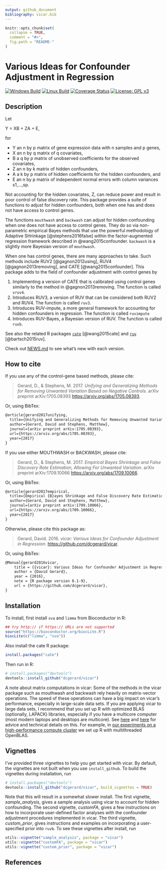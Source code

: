 ```yaml
---
output: github_document
bibliography: vicar.bib
---
```


<!-- README.md is generated from README.Rmd. Please edit that file -->

```r
knitr::opts_chunk$set(
  collapse = TRUE,
  comment = "#>",
  fig.path = "README-"
)
```

# Various Ideas for Confounder Adjustment in Regression
[![Windows Build](https://ci.appveyor.com/api/projects/status/github/dcgerard/vicar?branch=master&svg=true)](https://ci.appveyor.com/project/dcgerard/vicar)
[![Linux Build](https://travis-ci.org/dcgerard/vicar.svg?branch=master)](https://travis-ci.org/dcgerard/vicar)
[![Coverage Status](https://coveralls.io/repos/github/dcgerard/vicar/badge.svg?branch=master)](https://coveralls.io/github/dcgerard/vicar?branch=master)
[![License: GPL v3](https://img.shields.io/badge/License-GPL%20v3-blue.svg)](https://www.gnu.org/licenses/gpl-3.0)
<!-- [![Coverage](http://img.shields.io/codecov/c/github/dcgerard/vicar/master.svg)](http://codecov.io/github/dcgerard/vicar?branch=master) -->


## Description
Let

Y = XB + ZA + E,

for

* Y an n by p matrix of gene expression data with n samples and p genes,
* X an n by q matrix of q covariates,
* B a q by p matrix of unobserved coefficients for the observed covariates,
* Z an n by k matrix of hidden confounders,
* A a k by p matrix of hidden coefficients for the hidden confounders, and
* E an n by p matrix of independent normal errors with column variances s1,...,sp.

Not accounting for the hidden covariates, Z, can reduce power and
result in poor control of false discovery rate. This package provides
a suite of functions to adjust for hidden confounders, both when one
has and does not have access to control genes.

The functions `mouthwash` and `backwash` can adjust for hidden confounding when one
does not have access to control genes. They do so via non-parametric
empirical Bayes methods that use the powerful methodology of Adaptive
SHrinkage [@stephens2016false] within the factor-augmented regression
framework described in @wang2015confounder. `backwash` is a slightly more 
Bayesian version of `mouthwash`.

When one has control genes, there are many approaches to take. Such
methods include RUV2 [@gagnon2012using], RUV4 [@gagnon2013removing],
and CATE [@wang2015confounder]. This package adds to the field of
confounder adjustment with control genes by

1. Implementing a version of CATE that is calibrated using control genes similarly to the method in @gagnon2013removing. The function is called `vruv4`.
2. Introduces RUV3, a version of RUV that can be considered both RUV2 and RUV4. The function is called `ruv3`.
3. Introduces RUV-impute, a more general framework for accounting for hidden confounders in regression. The function is called `ruvimpute`
4. Introduces RUV-Bayes, a Bayesian version of RUV. The function is called `ruvb`.

See also the related R packages
[`cate`](https://cran.r-project.org/web/packages/cate/index.html)
[@wang2015cate] and
[`ruv`](https://cran.r-project.org/web/packages/ruv/index.html)
[@bartsch2015ruv].

Check out [NEWS.md](NEWS.md) to see what's new with each version.

## How to cite

If you use any of the control-gene based methods, please cite:

> Gerard, D., & Stephens, M. 2017. *Unifying and Generalizing Methods for Removing Unwanted Variation Based on Negative Controls*. arXiv preprint 	arXiv:1705.08393 [https://arxiv.org/abs/1705.08393](https://arxiv.org/abs/1705.08393).

Or, using BibTex:
``` tex
@article{gerard2017unifying,
  title={Unifying and Generalizing Methods for Removing Unwanted Variation Based on Negative Controls},
  author={Gerard, David and Stephens, Matthew},
  journal={arXiv preprint arXiv:1705.08393},
  url={https://arxiv.org/abs/1705.08393},
  year={2017}
}
```

If you use either MOUTHWASH or BACKWASH, please cite:

> Gerard, D., & Stephens, M. 2017. *Empirical Bayes Shrinkage and False Discovery Rate Estimation, Allowing For Unwanted Variation*. arXiv preprint arXiv:1709.10066 [https://arxiv.org/abs/1709.10066](https://arxiv.org/abs/1709.10066).

Or, using BibTex:
``` tex
@article{gerard2017empirical,
  title={Empirical {B}ayes Shrinkage and False Discovery Rate Estimation, Allowing For Unwanted Variation},
  author={Gerard, David and Stephens, Matthew},
  journal={arXiv preprint arXiv:1709.10066},
  url={https://arxiv.org/abs/1709.10066},
  year={2017}
}
```

Otherwise, please cite this package as:

> Gerard, David. 2016. *vicar: Various Ideas for Confounder Adjustment in Regression*. [https://github.com/dcgerard/vicar](https://github.com/dcgerard/vicar).

Or, using BibTex:
``` tex
@Manual{gerard2016vicar,
    title = {{vicar}: Various Ideas for Confounder Adjustment in Regression},
    author = {David Gerard},
    year = {2016},
    note = {R package version 0.1-9},
    url = {https://github.com/dcgerard/vicar},
}
```

## Installation

To install, first install `sva` and `limma` from Bioconductor
in R:

```r
## try http:// if https:// URLs are not supported
source("https://bioconductor.org/biocLite.R")
biocLite(c("limma", "sva"))
```

Also install the cate R package:

```r
install.packages("cate")
```

Then run in R:

```r
# install.packages("devtools")
devtools::install_github("dcgerard/vicar")
```

A note about matrix computations in vicar: Some of the methods in the vicar package such as mouthwash and backwash rely heavily on matrix-vector operations. The speed of these operations can have a big impact on vicar's performance, especially in large-scale data sets. If you are applying vicar to large data sets, I recommend that you set up R with optimized BLAS (optionally, LAPACK) libraries, especially if you have a multicore computer (most modern laptops and desktops are multicore). See [here](https://csgillespie.github.io/efficientR/set-up.html#blas-and-alternative-r-interpreters) and [here](https://cran.r-project.org/doc/manuals/r-release/R-admin.html#Linear-algebra) for advice and technical details on this. For example, in [our experiments on a high-performance compute cluster](https://github.com/pcarbo/mouthwash_sims/blob/master/mouthwash.sbatch) we set up R with multithreaded OpenBLAS.


## Vignettes
I've provided three vignettes to help you get started with vicar. By default, the vignettes are not built when you use `install_github`. To build the vignettes during installation, run
```r
# install.packages("devtools")
devtools::install_github("dcgerard/vicar", build_vignettes = TRUE)
```
Note that this will result in a somewhat slower install. The first vignette, _sample\_analysis_, gives a sample analysis using vicar to account for hidden confounding. The second vignette, _customFA_, gives a few instructions on how to incorporate user-defined factor analyses with the confounder adjustment procedures implemented in vicar. The third vignette, _custom\_prior_, gives instructions and examples on incorporating a user-specified prior into `ruvb`. To see these vignettes after install, run
```r
utils::vignette("sample_analysis", package = "vicar")
utils::vignette("customFA", package = "vicar")
utils::vignette("custom_prior", package = "vicar")
```

## References
